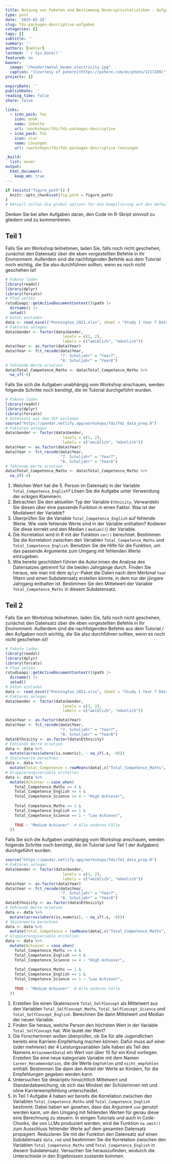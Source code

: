 ```yaml
---
title: Nutzung von Paketen und Bestimmung Deskriptivstatistiken - Aufgaben
type: post
date: '2025-02-28' 
slug: fdz-packages-descriptive-aufgaben
categories: [] 
tags: [] 
subtitle: ''
summary: '' 
authors: [nehler] 
lastmod: '`r Sys.Date()`'
featured: no
banner:
  image: "/header/metal_beams_electricity.jpg"
  caption: "[Courtesy of pxhere](https://pxhere.com/en/photo/1217289)"
projects: []

expiryDate: ''
publishDate: ''
reading_time: false
share: false

links:
  - icon_pack: fas
    icon: book
    name: Inhalte
    url: /workshops/fdz/fdz-packages-descriptive
  - icon_pack: fas
    icon: star
    name: Lösungen
    url: /workshops/fdz/fdz-packages-descriptive-loesungen

_build:
  list: never
output:
  html_document:
    keep_md: true
---
```




```r
if (exists("figure_path")) {
  knitr::opts_chunk$set(fig.path = figure_path)
}
# Aktuell sollen die global options für die Kompilierung auf den default Einstellungen gelassen werden
```



Denken Sie bei allen Aufgaben daran, den Code im R-Skript sinnvoll zu gliedern und zu kommentieren.

## Teil 1

Falls Sie am Workshop teilnehmen, laden Sie, falls noch nicht geschehen, zunächst den Datensatz über die eben vorgestellten Befehle in Ihr Environment. Außerdem sind die nachfolgenden Befehle aus dem Tutorial noch wichtig, die Sie also durchführen sollten, wenn es noch nicht geschehen ist!

```r
# Pakete laden
library(readxl)
library(dplyr)
library(forcats)
# Pfad setzen
rstudioapi::getActiveDocumentContext()$path |>
  dirname() |>
  setwd()
# Daten einladen
data <- read_excel("Pennington_2021.xlsx", sheet = "Study 1 Year 7 Data")
# Faktoren anlegen
data$Gender <- factor(data$Gender, 
                         levels = c(1, 2),
                         labels = c("weiblich", "männlich"))
data$Year <- as.factor(data$Year)
data$Year <- fct_recode(data$Year, 
                        "7. Schuljahr" = "Year7",
                        "8. Schuljahr" = "Year8")
# fehlende Werte ersetzen
data$Total_Competence_Maths <- data$Total_Competence_Maths %>% 
  na_if(-9)
``` 

Falls Sie sich die Aufgaben unabhängig vom Workshop anschauen, werden folgende Schritte noch benötigt, die im Tutorial durchgeführt wurden.

```r
# Pakete laden
library(readxl)
library(dplyr)
library(forcats)
# Datensatz aus dem OSF einladen
source("https://pandar.netlify.app/workshops/fdz/fdz_data_prep.R")
# Faktoren anlegen
data$Gender <- factor(data$Gender, 
                         levels = c(1, 2),
                         labels = c("weiblich", "männlich"))
data$Year <- as.factor(data$Year)
data$Year <- fct_recode(data$Year, 
                        "7. Schuljahr" = "Year7",
                        "8. Schuljahr" = "Year8")
# fehlende Werte ersetzen
data$Total_Competence_Maths <- data$Total_Competence_Maths %>% 
  na_if(-9)
```


1. Welchen Wert hat die 5. Person im Datensatz in der Variable `Total_Competence_English`? Lösen Sie die Aufgabe unter Verwendung der eckigen Klammern.
2. Betrachten Sie den aktuellen Typ der Variable `Ethnicity`. Verwandeln Sie diesen über eine passende Funktion in einen Faktor. Was ist der Modalwert der Variable?
3. Überprüfen Sie die Variable `Total_Competence_English` auf fehlende Werte. Wie viele fehlende Werte sind in der Variable enthalten? Kodieren Sie diese korrekt und den Median ( `median()`) der Variable.
4. Die Korrelation wird in R mit der Funktion `cor()` berechnet. Bestimmen Sie die Korrelation zwischen den Variablen `Total_Competence_Maths` und `Total_Competence_English`. Benutzen Sie die Hilfe für die Funktion, um das passende Argumente zum Umgang mit fehlenden Werte einzugeben.
5. Wie bereits geschildert führen die Autor:innen die Analyse des Datensatzes getrennt für die beiden Jahrgänge durch. Finden Sie heraus, wie man mit dem `dplyr`-Paket die Daten nach dem Merkmal `Year` filtern und einen Subdatensatz erstellen könnte, in dem nur der jüngere Jahrgang enthalten ist. Bestimmen Sie den Mittelwert der Variable `Total_Competence_Maths` in diesem Subdatensatz.



## Teil 2

Falls Sie am Workshop teilnehmen, laden Sie, falls noch nicht geschehen, zunächst den Datensatz über die eben vorgestellten Befehle in Ihr Environment. Außerdem sind die nachfolgenden Befehle aus dem Tutorial / den Aufgaben noch wichtig, die Sie also durchführen sollten, wenn es noch nicht geschehen ist!

```r
# Pakete laden
library(readxl)
library(dplyr)
library(forcats)
# Pfad setzen
rstudioapi::getActiveDocumentContext()$path |>
  dirname() |>
  setwd()
# Daten einladen
data <- read_excel("Pennington_2021.xlsx", sheet = "Study 1 Year 7 Data")
# Faktoren anlegen
data$Gender <- factor(data$Gender, 
                         levels = c(1, 2),
                         labels = c("weiblich", "männlich"))

data$Year <- as.factor(data$Year)
data$Year <- fct_recode(data$Year, 
                        "7. Schuljahr" = "Year7",
                        "8. Schuljahr" = "Year8")
data$Ethnicity <- as.factor(data$Ethnicity)
# Fehlende Werte ersetzen
data <- data %>%
  mutate(across(where(is.numeric), ~ na_if(.x, -9)))
# Skalenwerte berechnen
data <- data %>%
  mutate(Total_Competence = rowMeans(data[,c("Total_Competence_Maths", "Total_Competence_English", "Total_Competence_Science")]))
# Gruppierungsvariable erstellen
data <- data %>%
  mutate(Achiever = case_when(
    Total_Competence_Maths >= 4 & 
    Total_Competence_English >= 4 & 
    Total_Competence_Science >= 4 ~ "High Achiever",
    
    Total_Competence_Maths == 1 & 
    Total_Competence_English == 1 & 
    Total_Competence_Science == 1 ~ "Low Achiever",
    
    TRUE ~ "Medium Achiever"  # Alle anderen Fälle
  ))
``` 

Falls Sie sich die Aufgaben unabhängig vom Workshop anschauen, werden folgende Schritte noch benötigt, die im Tutorial (und Teil 1 der Aufgaben) durchgeführt wurden.

```r
source("https://pandar.netlify.app/workshops/fdz/fdz_data_prep.R")
# Faktoren anlegen
data$Gender <- factor(data$Gender, 
                         levels = c(1, 2),
                         labels = c("weiblich", "männlich"))
data$Year <- as.factor(data$Year)
data$Year <- fct_recode(data$Year, 
                        "7. Schuljahr" = "Year7",
                        "8. Schuljahr" = "Year8")
data$Ethnicity <- as.factor(data$Ethnicity)
# Fehlende Werte ersetzen
data <- data %>%
  mutate(across(where(is.numeric), ~ na_if(.x, -9)))
# Skalenwerte berechnen
data <- data %>%
  mutate(Total_Competence = rowMeans(data[,c("Total_Competence_Maths", "Total_Competence_English", "Total_Competence_Science")]))
# Gruppierungsvariable erstellen
data <- data %>%
  mutate(Achiever = case_when(
    Total_Competence_Maths >= 4 & 
    Total_Competence_English >= 4 & 
    Total_Competence_Science >= 4 ~ "High Achiever",
    
    Total_Competence_Maths == 1 & 
    Total_Competence_English == 1 & 
    Total_Competence_Science == 1 ~ "Low Achiever",
    
    TRUE ~ "Medium Achiever"  # Alle anderen Fälle
  ))

```




1. Erstellen Sie einen Skalenscore `Total_SelfConcept` als Mittelwert aus den Variablen `Total_SelfConcept_Maths`, `Total_SelfConcept_Science` und `Total_SelfConcept_English`. Berechnen Sie dann Mittelwert und Median der neuen Variable.
2. Finden Sie heraus, welche Person den höchsten Wert in der Variable `Total_SelfConcept` hat. Wie lautet der Wert?
3. Die Forscherinnen wollen überprüfen, ob Sie für alle Jugendlichen bereits eine Karriere-Empfehlung machen können. Dafür muss auf einer (oder mehrerer) der 4 Leistungsvariablen (alle haben als Teil des Namens `AttainmentData`) ein Wert von über 10 für ein Kind vorliegen. Erstellen Sie eine neue kategoriale Variable mit dem Namen `Career_Recommendation`, die die Werte `Empfohlen` und `nicht_empfohlen` enthält. Bestimmen Sie dann den Anteil der Werte an Kindern, für die Empfehlungen gegeben werden kann.
4. Untersuchen Sie deskriptiv hinsichtlich Mittelwert und Standardabweichung, ob sich das Mindset der Schülerinnen mit und ohne Karriereempfehlung unterscheidet.
5. In Teil 1 Aufgabe 4 haben wir bereits die Korrelation zwischen den Variablen `Total_Competence_Maths` und `Total_Competence_English` bestimmt. Dabei haben wir gesehen, dass das Argument `use` genutzt werden kann, um den Umgang mit fehlenden Werten für genau diese eine Berechnung zu steuern. In einigen Tutorials und auch in Code-Chunks, die von LLMs produziert werden, wird die Funktion `na.omit()` zum Ausschluss fehlender Werte auf dem gesamten Datensatz propagiert. Reduzieren Sie mit der Funktion den Datensatz auf einen Subdatensatz `data_red` und bestimmen Sie die Korrelation zwischen den Variablen `Total_Competence_Maths` und `Total_Competence_English` in diesem Subdatensatz. Versuchen Sie herauszufinden, wodurch die Unterschiede in den Ergebnissen zustande kommen.

